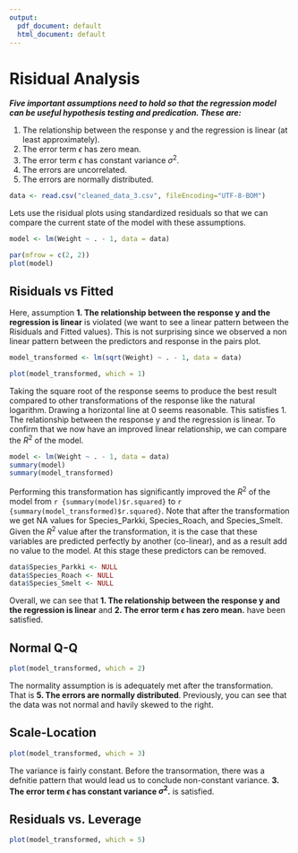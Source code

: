 ```yaml
---
output:
  pdf_document: default
  html_document: default
---
```

# Risidual Analysis

_**Five important assumptions need to hold so that the regression model can be useful hypothesis testing and predication. These are:**_

1. The relationship between the response y and the regression is linear (at least approximately).
2. The error term $\epsilon$ has zero mean.
3. The error term $\epsilon$ has constant variance $\sigma^{2}$.
4. The errors are uncorrelated.
5. The errors are normally distributed.

```r
data <- read.csv("cleaned_data_3.csv", fileEncoding="UTF-8-BOM")

```

Lets use the risidual plots using standardized residuals so that we can compare the current state of the model with these assumptions.

```r

model <- lm(Weight ~ . - 1, data = data)

par(mfrow = c(2, 2))
plot(model)

```

## Risiduals vs Fitted

Here, assumption **1. The relationship between the response y and the regression is linear** is violated (we want to see a linear pattern between the Risiduals and Fitted values). This is not surprising since we observed a non linear pattern between the predictors and response in the pairs plot.

```r

model_transformed <- lm(sqrt(Weight) ~ . - 1, data = data)

plot(model_transformed, which = 1)

```

Taking the square root of the response seems to produce the best result compared to other transformations of the response like the natural logarithm. Drawing a horizontal line at 0 seems reasonable. This satisfies 1. The relationship between the response y and the regression is linear. To confirm that we now have an improved linear relationship, we can compare the $R^{2}$ of the model.

```r

model <- lm(Weight ~ . - 1, data = data)
summary(model)
summary(model_transformed)

```

Performing this transformation has significantly improved the $R^{2}$ of the model from `r {summary(model)$r.squared}` to `r {summary(model_transformed)$r.squared}`. Note that after the transformation we get NA values for Species_Parkki, Species_Roach, and Species_Smelt. Given the $R^{2}$ value after the transformation, it is the case that these variables are predicted perfectly by another (co-linear), and as a result add no value to the model. At this stage these predictors can be removed.

```r

data$Species_Parkki <- NULL
data$Species_Roach <- NULL
data$Species_Smelt <- NULL

```

Overall, we can see that **1. The relationship between the response y and the regression is linear** and **2. The error term $\epsilon$ has zero mean.** have been satisfied.

## Normal Q-Q

```r

plot(model_transformed, which = 2)

```

The normality assumption is is adequately met after the transformation. That is **5. The errors are normally distributed**. Previously, you can see that the data was not normal and havily skewed to the right.

## Scale-Location

```r

plot(model_transformed, which = 3)

```

The variance is fairly constant. Before the transormation, there was a defnitie pattern that would lead us to conclude non-constant variance. **3. The error term $\epsilon$ has constant variance $\sigma^{2}$.** is satisfied.

## Residuals vs. Leverage

```r

plot(model_transformed, which = 5)

```


